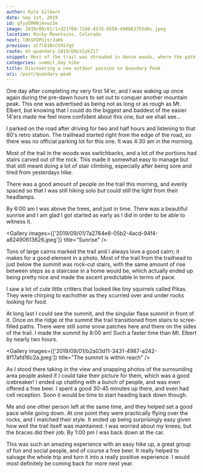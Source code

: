 ```yaml
---
author: Kyle Gilbert
date: Sep 1st, 2019
id: gTyyEM4Njmvwz3e
image: 2019/09/01/1cd21f68-72d8-457d-8558-d98b63755d8c.jpeg
location: Rocky Mountains, Colorado
next: lBkSFDPGjsrJaHk
previous: zCfl61BcCVXS7qS
route: mt-quandary-2019/D0LV2yKZ17
snippet: Most of the trail was shrouded in dense woods, where the path twisted upward in a series of rock-carved staircases, each switchback feeling like a step clossr into the mountain's heart.
categories: summit,day hike
title: Discovering a new outdoor passion on Quandary Peak
uri: /post/quandary-peak
---
```


<Stats />

<Route />

One day after completing my very first 14'er, and I was waking up once again
during the pre-dawn hours to set out to conquer another mountain peak. This
one was advertised as being not as long or as rough as Mt. Elbert, but knowing that
I could do the biggest and baddest of the easier 14'ers made me feel more
confident about this one, but we shall see...

I parked on the road after driving for two and half hours and listening to that
80's retro station. The trailhead started right from the edge of the road, so
there was no official parking lot for this one. It was 4:30 am in the morning.

Most of the trail in the woods was switchbacks, and a lot of the portions had
stairs carved out of the rock. This made it somewhat easy to manage but that
still meant doing a lot of stair climbing, especially after being sore and tired
from yesterdays hike.

There was a good amount of people on the trail this morning, and evenly spaced
so that I was still hiking solo but could still the light from their headlamps.

By 6:00 am I was above the trees, and just in time. There was a beautiful
sunrise and I am glad I got started as early as I did in order to be able to
witness it.

<Gallery images={['2019/09/01/7a2764e8-05b2-4acd-94f4-a82490613626.jpeg']} title="Sunrise" />

Tons of large cairns marked the trail and I always love a good cairn; it makes
for a good element in a photo. Most of the trail from the trailhead to just
below the summit was rock-cut stairs, with the same amount of rise between steps
as a staircase in a home would be, which actually ended up being pretty nice
and made the ascent predictable in terms of pace.

I saw a lot of cute little critters that looked like tiny squirrels called
Pikas. They were chirping to eachother as they scurried over and under
rocks looking for food.

At long last I could see the summit, and the singular flase summit in front of it.
Once on the ridge ot the summit the trail transitioned from stairs to scree-filled
paths. There were still some snow patches here and there on the sides of the
trail. I made the summit by 8:00 am! Such a faster time than Mt. Elbert by nearly
two hours.

<Gallery images={['2019/09/01/b2a03d11-3431-4987-a242-8f17afd16c2a.jpeg']} title="The summit is within reach" />

As I stood there taking in the view and snapping photos of the surrounding area
people asked if I could take their picture for them, which was a good icebreaker!
I ended up chatting with a bunch of people, and was even offered a free beer. I
spent a good 30-45 minutes up there, and even had cell reception. Soon it would
be time to start heading back down though.

Me and one other person left at the same time, and they helped set a good pace
while going down. At one point they were practically flying over the rocks, and
I matched their style. It ended up being surprisingly easy given how well the
trail itself was maintained. I was worried about my knees, but the braces did
their job. By 1:00 pm I was back down at the car.

This was such an amazing experience with an easy hike up, a great group of fun
and social people, and of course a free beer. It really helped to salvage the
whole trip and turn it into a really positive experience. I would most
definitely be coming back for more next year.

